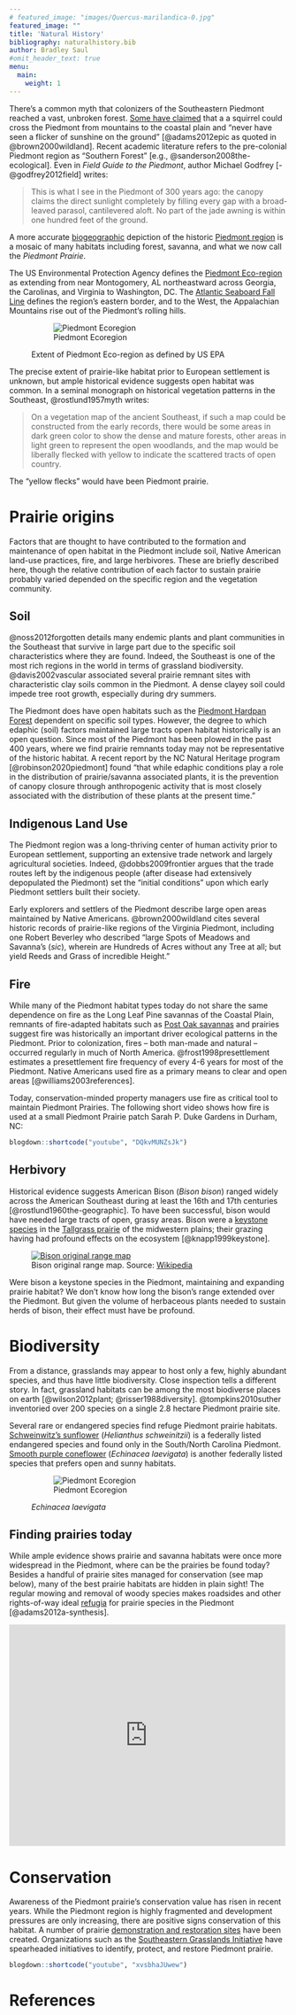 ```yaml
---
# featured_image: "images/Quercus-marilandica-0.jpg"
featured_image: ""
title: 'Natural History'
bibliography: naturalhistory.bib
author: Bradley Saul
#omit_header_text: true
menu:
  main:
    weight: 1
---
```


There's a common myth that colonizers of the Southeastern Piedmont reached a vast, unbroken forest. [Some have claimed](https://www.youtube.com/watch?v=rXJmR1GjE50) that a a squirrel could cross the Piedmont from mountains to the coastal plain and "never have seen a flicker of sunshine on the ground" [@adams2012epic as quoted in @brown2000wildland]. Recent academic literature refers to the pre-colonial Piedmont region as "Southern Forest" [e.g., @sanderson2008the-ecological]. Even in _Field Guide to the Piedmont_, author Michael Godfrey [-@godfrey2012field] writes:

> This is what I see in the Piedmont of 300 years ago: the canopy claims the direct sunlight completely by filling every gap with a broad-leaved parasol, cantilevered aloft. No part of the jade awning is within one hundred feet of the ground.

A more accurate [biogeographic](https://en.wikipedia.org/wiki/Biogeography) depiction of the historic [Piedmont region](https://uncpress.org/book/9780807846711/field-guide-to-the-piedmont/) is a mosaic of many habitats including forest, savanna, and what we now call the *Piedmont Prairie*.

The US Environmental Protection Agency defines the [Piedmont Eco-region](https://www.epa.gov/eco-research/ecoregions-north-america) as extending from near Montogomery, AL northeastward across Georgia, the Carolinas, and Virginia to Washington, DC.  The [Atlantic Seaboard Fall Line](https://en.wikipedia.org/wiki/Atlantic_Seaboard_Fall_Line) defines the region's eastern border, and to the West, the Appalachian Mountains rise out of the Piedmont's rolling hills.

<figure>
![Piedmont Ecoregion](/images/map-piedmont.png)
 <figcaption>
    Extent of Piedmont Eco-region as defined by US EPA
 </figcaption>
</figure>

The precise extent of prairie-like habitat prior to European settlement is unknown, but ample historical evidence suggests open habitat was common. In a seminal monograph on historical vegetation patterns in the Southeast, @rostlund1957myth writes:

> On a vegetation map of the ancient Southeast, if such a map could be constructed from the early records, there would be some areas in dark green color to show the dense and mature forests, other areas in light green to represent the open woodlands, and the map would be liberally flecked with yellow to indicate the scattered tracts of open country. 

The "yellow flecks" would have been Piedmont prairie.

# Prairie origins

Factors that are thought to have contributed to the formation and maintenance of open habitat in the Piedmont include soil, Native American land-use practices, fire, and large herbivores. These are briefly described here, though the relative contribution of each factor to sustain prairie probably varied depended on the specific region and the vegetation community.

## Soil

@noss2012forgotten details many endemic plants and plant communities in the Southeast that survive in large part due to the specific soil characteristics where they are found. Indeed, the Southeast is one of the most rich regions in the world in terms of grassland biodiversity. @davis2002vascular associated several prairie remnant sites with characteristic clay soils common in the Piedmont. A dense clayey soil could impede tree root growth, especially during dry summers. 

The Piedmont does have open habitats such as the [Piedmont Hardpan Forest](https://explorer.natureserve.org/Taxon/ELEMENT_GLOBAL.2.723218/Piedmont_Hardpan_Woodland_and_Forest) dependent on specific soil types. However, the degree to which edaphic (soil) factors maintained large tracts open habitat historically is an open question. Since most of the Piedmont has been plowed in the past 400 years, where we find prairie remnants today may not be representative of the historic habitat. A recent report by the NC Natural Heritage program [@robinson2020piedmont] found "that while edaphic conditions play a role in the distribution of prairie/savanna associated plants, it is the prevention of canopy closure through anthropogenic activity that is most closely associated with the distribution of these plants at the present time."

## Indigenous Land Use

The Piedmont region was a long-thriving center of human activity prior to European settlement, supporting an extensive trade network and largely agricultural societies. Indeed, @dobbs2009frontier argues that the trade routes left by the indigenous people (after disease had extensively depopulated the Piedmont) set the "initial conditions" upon which early Piedmont settlers built their society.

Early explorers and settlers of the Piedmont describe large open areas maintained by Native Americans. @brown2000wildland cites several historic records of prairie-like regions of the Virginia Piedmont, including one Robert Beverley who described "large Spots of Meadows and Savanna’s (*sic*), wherein are Hundreds of Acres without any Tree at all; but yield Reeds and Grass of incredible Height."

## Fire

While many of the Piedmont habitat types today do not share the same dependence on fire as the Long Leaf Pine savannas of the Coastal Plain, remnants of fire-adapted habitats such as [Post Oak savannas](https://www.fs.usda.gov/recarea/scnfs/recarea/?recid=47217) and prairies suggest fire was historically an important driver ecological patterns in the Piedmont. Prior to colonization, fires -- both man-made and natural -- occurred regularly in much of North America. @frost1998presettlement estimates a presettlement fire frequency of every 4-6 years for most of the Piedmont. Native Americans used fire as a primary means to clear and open areas [@williams2003references].

Today, conservation-minded property managers use fire as critical tool to maintain Piedmont Prairies. The following short video shows how fire is used at a small Piedmont Prairie patch Sarah P. Duke Gardens in Durham, NC:   

```r
blogdown::shortcode("youtube", "DQkvMUNZsJk")
```

## Herbivory

Historical evidence suggests American Bison (*Bison bison*) ranged widely across the American Southeast during at least the 16th and 17th centuries [@rostlund1960the-geographic]. To have been successful, bison would have needed large tracts of open, grassy areas. Bison were a [keystone species](https://en.wikipedia.org/wiki/Keystone_species) in the [Tallgrass prairie](https://en.wikipedia.org/wiki/Tallgrass_prairie) of the midwestern plains; their grazing having had profound effects on the ecosystem [@knapp1999keystone]. 

<figure>
<a title="Cephas, CC BY-SA 3.0 &lt;https://creativecommons.org/licenses/by-sa/3.0&gt;, via Wikimedia Commons" href="https://commons.wikimedia.org/wiki/File:Bison_original_range_map.svg"><img alt="Bison original range map" src="https://upload.wikimedia.org/wikipedia/commons/thumb/c/ca/Bison_original_range_map.svg/512px-Bison_original_range_map.svg.png"></a>
 <figcaption>
    Bison original range map.  Source: <a href="">Wikipedia</a>
 </figcaption>
</figure>

Were bison a keystone species in the Piedmont, maintaining and expanding prairie habitat? We don't know how long the bison's range extended over the Piedmont. But given the volume of herbaceous plants needed to sustain herds of bison, their effect must have be profound.

# Biodiversity

From a distance, grasslands may appear to host only a few, highly abundant species, and thus have little biodiversity. Close inspection tells a different story. In fact, grassland habitats can be among the most biodiverse places on earth [@wilson2012plant; @risser1988diversity]. @tompkins2010suther inventoried over 200 species on a single 2.8 hectare Piedmont prairie site.  

Several rare or endangered species find refuge Piedmont prairie habitats. [Schweinwitz's sunflower](https://en.wikipedia.org/wiki/Helianthus_schweinitzii) (*Helianthus schweinitzii*) is a federally listed endangered species and found only in the South/North Carolina Piedmont. [Smooth purple coneflower](https://en.wikipedia.org/wiki/Echinacea_laevigata) (*Echinacea laevigata*) is another federally listed species that prefers open and sunny habitats.

<figure>
![Piedmont Ecoregion](https://upload.wikimedia.org/wikipedia/commons/0/07/Echinacea_laevigata.jpg)
 <figcaption>
  *Echinacea laevigata*
 </figcaption>
</figure>

<!--
## Habitat Descriptions

The links below provide official descriptions of several habitats that share 

* [Piedmont Oak - Hickory Woodlands, Savannas, and Grasslands](https://www.dcr.virginia.gov/natural-heritage/natural-communities/nctd9) (VA Natural Heritage Program)
* [Southern Piedmont Glade and Barrens](https://explorer.natureserve.org/Taxon/ELEMENT_GLOBAL.2.723175/Southern_Piedmont_Glade_and_Barrens) (NatureServe)
* [Prairies and Savannas (Upland)](https://www.naturalcommunitiesofgeorgia.com/prairies-and-savannas-upland.html)
-->
   
## Finding prairies today

While ample evidence shows prairie and savanna habitats were once more widespread in the Piedmont, where can be the prairies be found today? Besides a handful of prairie sites managed for conservation (see map below), many of the best prairie habitats are hidden in plain sight! The regular mowing and removal of woody species makes roadsides and other rights-of-way ideal [refugia](https://en.wikipedia.org/wiki/Refugium_(population_biology)) for prairie species in the Piedmont [@adams2012a-synthesis].

<iframe width="500" height="400" frameborder="0" scrolling="no" marginheight="0" marginwidth="0"
src="http://arcgis.com/apps/webappviewer/index.html?id=12a3df46c043405eb1d772bf1098e4f6"></iframe>

# Conservation

Awareness of the Piedmont prairie's conservation value has risen in recent years. While the Piedmont region is highly fragmented and development pressures are only increasing, there are positive signs conservation of this habitat. A number of prairie [demonstration and restoration sites](/get-involved#restoration-and-demonstration-projects) have been created.
Organizations such as the [Southeastern Grasslands Initiative](https://www.segrasslands.org/piedmont) have spearheaded initiatives to identify, protect, and restore Piedmont prairie. 

```r
blogdown::shortcode("youtube", "xvsbhaJUwew")
```

# References
